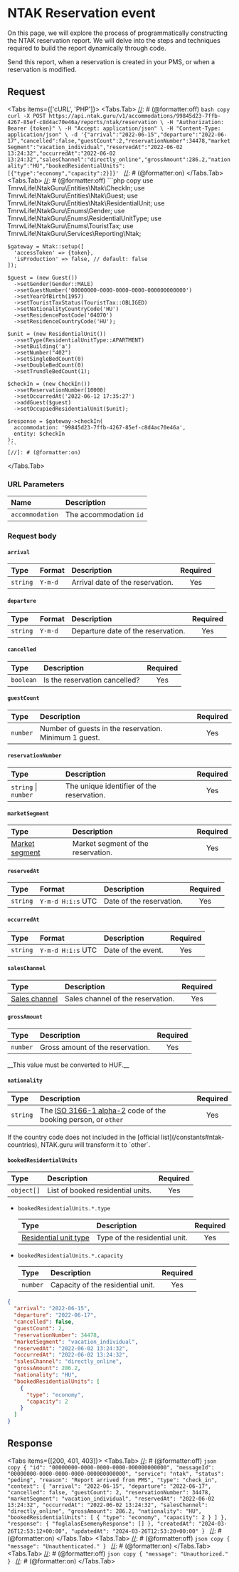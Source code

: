 
# NTAK Reservation event

On this page, we will explore the process of programmatically constructing the NTAK reservation report.
We will delve into the steps and techniques required to build the report dynamically through code.

Send this report, when a reservation is created in your PMS, or when a reservation is modified.

## Request

<Protocol method="POST" path="/v1/accommodations/{accommodation}/reports/ntak/reservation" />

<Tabs items={['cURL', 'PHP']}>
  <Tabs.Tab>
    [//]: # (@formatter:off)
    ```bash copy
    curl -X POST https://api.ntak.guru/v1/accommodations/99845d23-7ffb-4267-85ef-c8d4ac70e46a/reports/ntak/reservation \
      -H "Authorization: Bearer {token}" \
      -H "Accept: application/json" \
      -H "Content-Type: application/json" \
      -d '{"arrival":"2022-06-15","departure":"2022-06-17","cancelled":false,"guestCount":2,"reservationNumber":34478,"marketSegment":"vacation_individual","reservedAt":"2022-06-02 13:24:32","occurredAt":"2022-06-02 13:24:32","salesChannel":"directly_online","grossAmount":286.2,"nationality":"HU","bookedResidentialUnits":[{"type":"economy","capacity":2}]}'
    ```
    [//]: # (@formatter:on)
  </Tabs.Tab>
  <Tabs.Tab>
    [//]: # (@formatter:off)
    ```php copy
    use TmrwLife\NtakGuru\Entities\Ntak\CheckIn;
    use TmrwLife\NtakGuru\Entities\Ntak\Guest;
    use TmrwLife\NtakGuru\Entities\Ntak\ResidentialUnit;
    use TmrwLife\NtakGuru\Enums\Gender;
    use TmrwLife\NtakGuru\Enums\ResidentialUnitType;
    use TmrwLife\NtakGuru\Enums\TouristTax;
    use TmrwLife\NtakGuru\Services\Reporting\Ntak;

    $gateway = Ntak::setup([
      'accessToken' => {token},
      'isProduction' => false, // default: false
    ]);

    $guest = (new Guest())
      ->setGender(Gender::MALE)
      ->setGuestNumber('00000000-0000-0000-0000-000000000000')
      ->setYearOfBirth(1957)
      ->setTouristTaxStatus(TouristTax::OBLIGED)
      ->setNationalityCountryCode('HU')
      ->setResidencePostCode('04070')
      ->setResidenceCountryCode('HU');

    $unit = (new ResidentialUnit())
      ->setType(ResidentialUnitType::APARTMENT)
      ->setBuilding('a')
      ->setNumber("402")
      ->setSingleBedCount(0)
      ->setDoubleBedCount(0)
      ->setTrundleBedCount(1);

    $checkIn = (new CheckIn())
      ->setReservationNumber(10000)
      ->setOccurredAt('2022-06-12 17:35:27')
      ->addGuest($guest)
      ->setOccupiedResidentialUnit($unit);

    $response = $gateway->checkIn(
      accommodation: '99845d23-7ffb-4267-85ef-c8d4ac70e46a',
      entity: $checkIn
    );
    ```
    [//]: # (@formatter:on)
  </Tabs.Tab>
</Tabs>

### URL Parameters

| Name            | Description            |
|:----------------|:-----------------------|
| `accommodation` | The accommodation `id` |

### Request body

#### `arrival`

| Type     | Format  | Description                      | Required |
|:---------|:--------|:---------------------------------|:--------:|
| `string` | `Y-m-d` | Arrival date of the reservation. |   Yes    |

#### `departure`

| Type     | Format  | Description                        | Required |
|:---------|:--------|:-----------------------------------|:--------:|
| `string` | `Y-m-d` | Departure date of the reservation. |   Yes    |

#### `cancelled`

| Type      | Description                   | Required |
|:----------|:------------------------------|:--------:|
| `boolean` | Is the reservation cancelled? |   Yes    |

#### `guestCount`

| Type     | Description                                           | Required |
|:---------|:------------------------------------------------------|:--------:|
| `number` | Number of guests in the reservation. Minimum 1 guest. |   Yes    |

#### `reservationNumber`

| Type                 | Description                               | Required |
|:---------------------|:------------------------------------------|:--------:|
| `string` \| `number` | The unique identifier of the reservation. |   Yes    |

#### `marketSegment`

| Type                                         | Description                        | Required |
|:---------------------------------------------|:-----------------------------------|:--------:|
| [Market segment](/constants#market-segments) | Market segment of the reservation. |   Yes    |

#### `reservedAt`

| Type     | Format            | Description              | Required |
|:---------|:------------------|:-------------------------|:--------:|
| `string` | `Y-m-d H:i:s` UTC | Date of the reservation. |   Yes    |

#### `occurredAt`

| Type     | Format            | Description        | Required |
|:---------|:------------------|:-------------------|:--------:|
| `string` | `Y-m-d H:i:s` UTC | Date of the event. |   Yes    |

#### `salesChannel`

| Type                                       | Description                       | Required |
|:-------------------------------------------|:----------------------------------|:--------:|
| [Sales channel](/constants#sales-channels) | Sales channel of the reservation. |   Yes    |

#### `grossAmount`

| Type     | Description                      | Required |
|:---------|:---------------------------------|:--------:|
| `number` | Gross amount of the reservation. |   Yes    |

<Callout type="warning" emoji="⚠️">
  __This value must be converted to HUF.__
</Callout>

#### `nationality`

| Type     | Description                                                                                                       | Required |
|:---------|:------------------------------------------------------------------------------------------------------------------|:--------:|
| `string` | The [ISO 3166-1 alpha-2](https://en.wikipedia.org/wiki/ISO_3166-1_alpha-2) code of the booking person, or `other` |   Yes    |

<Callout type="info">
  If the country code does not included in the [official list](/constants#ntak-countries), NTAK.guru will transform it to `other`.
</Callout>

#### `bookedResidentialUnits`

| Type       | Description                       | Required |
|:-----------|:----------------------------------|:--------:|
| `object[]` | List of booked residential units. |   Yes    |

* `bookedResidentialUnits.*.type`

    | Type                                                       | Description                   | Required |
    |:-----------------------------------------------------------|:------------------------------|:--------:|
    | [Residential unit type](/constants#residential-unit-types) | Type of the residential unit. |   Yes    |

* `bookedResidentialUnits.*.capacity`

    | Type     | Description                       | Required |
    |:---------|:----------------------------------|:--------:|
    | `number` | Capacity of the residential unit. |   Yes    |

[//]: # (@formatter:off)
```json copy
{
  "arrival": "2022-06-15",
  "departure": "2022-06-17",
  "cancelled": false,
  "guestCount": 2,
  "reservationNumber": 34478,
  "marketSegment": "vacation_individual",
  "reservedAt": "2022-06-02 13:24:32",
  "occurredAt": "2022-06-02 13:24:32",
  "salesChannel": "directly_online",
  "grossAmount": 286.2,
  "nationality": "HU",
  "bookedResidentialUnits": [
    {
      "type": "economy",
      "capacity": 2
    }
  ]
}

```
[//]: # (@formatter:on)

## Response

<Tabs items={[200, 401, 403]}>
  <Tabs.Tab>
    [//]: # (@formatter:off)
    ```json copy
    {
      "id": "00000000-0000-0000-0000-000000000000",
      "messageId": "00000000-0000-0000-0000-000000000000",
      "service": "ntak",
      "status": "peding",
      "reason": "Report arrived from PMS",
      "type": "check_in",
      "context": {
        "arrival": "2022-06-15",
        "departure": "2022-06-17",
        "cancelled": false,
        "guestCount": 2,
        "reservationNumber": 34478,
        "marketSegment": "vacation_individual",
        "reservedAt": "2022-06-02 13:24:32",
        "occurredAt": "2022-06-02 13:24:32",
        "salesChannel": "directly_online",
        "grossAmount": 286.2,
        "nationality": "HU",
        "bookedResidentialUnits": [
          {
            "type": "economy",
            "capacity": 2
          }
        ]
      },
      "response": {
        "foglalasEsemenyResponse": []
      },
      "createdAt": "2024-03-26T12:53:12+00:00",
      "updatedAt": "2024-03-26T12:53:20+00:00"
    }
    ```
    [//]: # (@formatter:on)
  </Tabs.Tab>
  <Tabs.Tab>
    [//]: # (@formatter:off)
    ```json copy
    {
      "message": "Unauthenticated."
    }
    ```
    [//]: # (@formatter:on)
  </Tabs.Tab>
  <Tabs.Tab>
    [//]: # (@formatter:off)
    ```json copy
    {
      "message": "Unauthorized."
    }
    ```
    [//]: # (@formatter:on)
  </Tabs.Tab>
</Tabs>